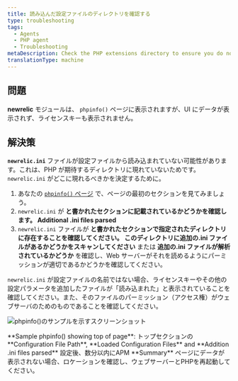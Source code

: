```yaml
---
title: 読み込んだ設定ファイルのディレクトリを確認する
type: troubleshooting
tags:
  - Agents
  - PHP agent
  - Troubleshooting
metaDescription: Check the PHP extensions directory to ensure you do not have a non-standard installation for the New Relic PHP agent.
translationType: machine
---
```


## 問題

**newrelic** モジュールは、 `phpinfo()` ページに表示されますが、UI にデータが表示されず、ライセンスキーも表示されません。

## 解決策

**`newrelic.ini`** ファイルが設定ファイルから読み込まれていない可能性があります。これは、PHP が期待するディレクトリに現れていないためです。 `newrelic.ini` がどこに現れるべきかを決定するために。

1. あなたの [`phpinfo()` ページ](/docs/php/php-kb-103) で、ページの最初のセクションを見てみましょう。
2. `newrelic.ini` が **と書かれたセクションに記載されているかどうかを確認します。 Additional .ini files parsed**
3. `newrelic.ini` ファイルが **と書かれたセクションで指定されたディレクトリに存在することを確認してください。 このディレクトリに追加の.ini ファイルがあるかどうかをスキャンしてください** または **追加の.ini ファイルが解析されているかどうか** を確認し、Web サーバーがそれを読めるようにパーミッションが適切であるかどうかを確認してください。

`newrelic.ini` が設定ファイルの名前ではない場合、ライセンスキーやその他の設定パラメータを追加したファイルが「読み込まれた」と表示されていることを確認してください。また、そのファイルのパーミッション（アクセス権）がウェブサーバのためのものであることを確認してください。

![phpinfo()のサンプルを示すスクリーンショット](src/images/doc_example_phpinfo_top_0.png 'doc_example_phpinfo_top_0.png')

<figcaption>
  **Sample phpinfo() showing top of page**: トップセクションの **Configuration
  File Path**, **Loaded Configuration Files** and **Addition .ini files parsed**
  設定後、数分以内にAPM **Summary**
  ページにデータが表示されない場合、ロケーションを確認し、ウェブサーバーとPHPを再起動してください。
</figcaption>
